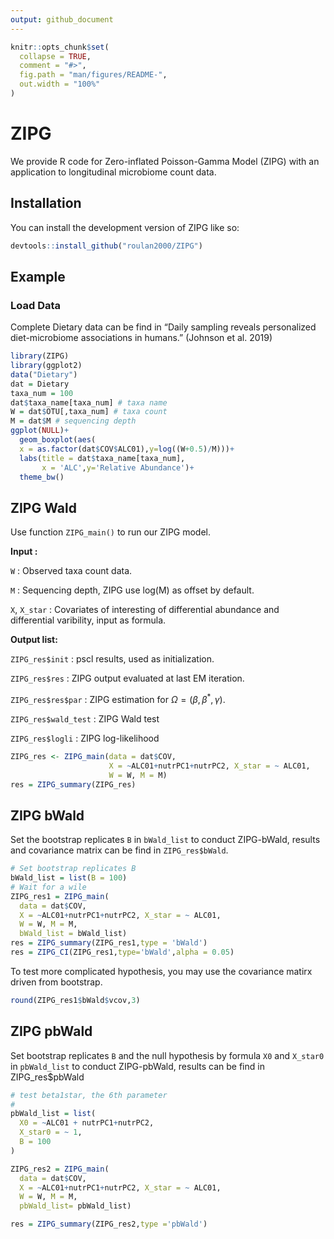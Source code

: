 ```yaml
---
output: github_document
---
```


<!-- README.md is generated from README.Rmd. Please edit that file -->

```r
knitr::opts_chunk$set(
  collapse = TRUE,
  comment = "#>",
  fig.path = "man/figures/README-",
  out.width = "100%"
)
```

# ZIPG

<!-- badges: start -->
<!-- badges: end -->

We provide R code for Zero-inflated Poisson-Gamma Model (ZIPG) with an application to longitudinal microbiome count data. 

## Installation

You can install the development version of ZIPG like so:

``` r
devtools::install_github("roulan2000/ZIPG")
```

## Example

### Load Data

Complete Dietary data can be find in "Daily sampling reveals personalized diet-microbiome associations in humans." (Johnson et al. 2019)

```r
library(ZIPG)
library(ggplot2)
data("Dietary")
dat = Dietary
taxa_num = 100
dat$taxa_name[taxa_num] # taxa name
W = dat$OTU[,taxa_num] # taxa count
M = dat$M # sequencing depth
ggplot(NULL)+
  geom_boxplot(aes(
  x = as.factor(dat$COV$ALC01),y=log((W+0.5)/M)))+
  labs(title = dat$taxa_name[taxa_num],
       x = 'ALC',y='Relative Abundance')+
  theme_bw()
```


## ZIPG Wald

Use function `ZIPG_main()` to run our ZIPG model.

**Input :**

`W` : Observed taxa count data.

`M` : Sequencing depth, ZIPG use log(M) as offset by default.

`X`, `X_star` : Covariates of interesting of differential abundance and differential varibility, input as formula.

**Output list:**

`ZIPG_res$init` : pscl results, used as initialization.

`ZIPG_res$res` : ZIPG output evaluated at last EM iteration.

`ZIPG_res$res$par` : ZIPG estimation for $\Omega = (\beta,\beta^*,\gamma)$.
  
`ZIPG_res$wald_test` : ZIPG Wald test

`ZIPG_res$logli` : ZIPG log-likelihood

```r
ZIPG_res <- ZIPG_main(data = dat$COV,
                      X = ~ALC01+nutrPC1+nutrPC2, X_star = ~ ALC01,
                      W = W, M = M)
res = ZIPG_summary(ZIPG_res)
```

## ZIPG bWald

Set the bootstrap replicates `B` in `bWald_list` to conduct ZIPG-bWald, results and covariance matrix can be find in `ZIPG_res$bWald`. 

```r
# Set bootstrap replicates B
bWald_list = list(B = 100)
# Wait for a wile
ZIPG_res1 = ZIPG_main(
  data = dat$COV,
  X = ~ALC01+nutrPC1+nutrPC2, X_star = ~ ALC01,
  W = W, M = M,
  bWald_list = bWald_list)
res = ZIPG_summary(ZIPG_res1,type = 'bWald')
res = ZIPG_CI(ZIPG_res1,type='bWald',alpha = 0.05)
```

To test more complicated hypothesis, you may use the covariance matirx driven from bootstrap.

```r
round(ZIPG_res1$bWald$vcov,3)
```

## ZIPG pbWald

Set bootstrap replicates `B` and the null hypothesis by formula `X0` and `X_star0` in `pbWald_list` to conduct ZIPG-pbWald, results can be find in ZIPG_res\$pbWald

```r
# test beta1star, the 6th parameter
# 
pbWald_list = list(
  X0 = ~ALC01 + nutrPC1+nutrPC2,
  X_star0 = ~ 1,
  B = 100
)

ZIPG_res2 = ZIPG_main(
  data = dat$COV,
  X = ~ALC01+nutrPC1+nutrPC2, X_star = ~ ALC01,
  W = W, M = M,
  pbWald_list= pbWald_list)

res = ZIPG_summary(ZIPG_res2,type ='pbWald')
```
